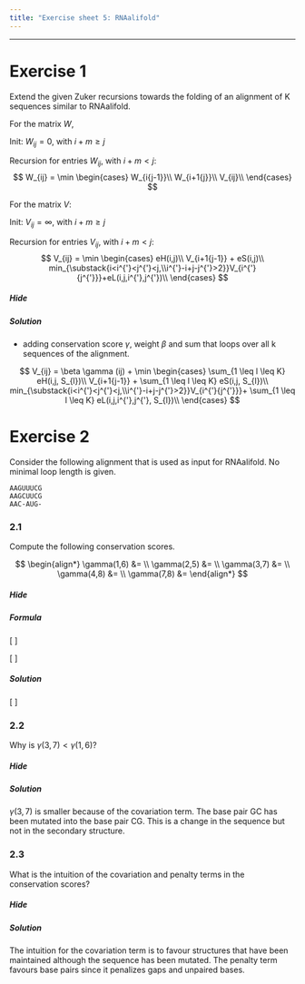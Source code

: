 ```yaml
---
title: "Exercise sheet 5: RNAalifold"
---
```



---------------------------------

# Exercise 1

<!--- --------------------------------- -->

::: {.question data-latex=""}

Extend the given Zuker recursions towards the folding of an alignment of K sequences similar to RNAalifold.

For the matrix $W$,

Init: $W_{ij} = 0$, with $i+m\geq j$

Recursion for entries $W_{ij}$, with $i+m < j$:
$$
  W_{ij} = \min
  \begin{cases}
    W_{i{j-1}}\\
    W_{i+1{j}}\\
    V_{ij}\\
  \end{cases}
$$

For the matrix $V$:

Init: $V_{ij} = \infty$, with $i+m\geq j$

Recursion for entries $V_{ij}$, with $i+m < j$:
$$
  V_{ij} = \min
  \begin{cases}
    eH(i,j)\\
    V_{i+1{j-1}} + eS(i,j)\\
    min_{\substack{i<i^{'}<j^{'}<j,\\i^{'}-i+j-j^{'}>2}}V_{i^{'}{j^{'}}}+eL(i,j,i^{'},j^{'})\\
  \end{cases}
$$

:::

#### {.tabset}

##### Hide

##### Solution

::: {.answer data-latex=""}

- adding conservation score $\gamma$, weight $\beta$ and sum that loops over all k sequences of the alignment.

$$
   V_{ij} = \beta \gamma (ij) + \min
   \begin{cases}
     \sum_{1 \leq l \leq K} eH(i,j, S_{l})\\
     V_{i+1{j-1}} + \sum_{1 \leq l \leq K} eS(i,j, S_{l})\\
     min_{\substack{i<i^{'}<j^{'}<j,\\i^{'}-i+j-j^{'}>2}}V_{i^{'}{j^{'}}}+ \sum_{1 \leq l \leq K} eL(i,j,i^{'},j^{'}, S_{l})\\
   \end{cases}
$$

:::

#### {-}

<!--- --------------------------------- -->

# Exercise 2

<!--- --------------------------------- -->

Consider the following alignment that is used as input for RNAalifold. No minimal loop length is given.

```
AAGUUUCG
AAGCUUCG
AAC-AUG-
```

<!--- --------------------------------- -->

### 2.1

::: {.question data-latex=""}

Compute the following conservation scores.

$$
\begin{align*}
  \gamma(1,6) &= \\
  \gamma(2,5) &= \\
  \gamma(3,7) &= \\
  \gamma(4,8) &= \\
  \gamma(7,8) &=
\end{align*}
$$

:::

#### {.tabset}

##### Hide

##### Formula

::: {.answer data-latex=""}
\[
\begin{align*}
h(x,y)= 
  \begin{cases}
   1 & x \neq y \\
   0 & x=y \\
  \end{cases}
\end{align*}
\]

\[
\begin{align*}
\gamma(i,j)= & \;-\hspace{-6pt}\sum_{1\leq\ell<\ell'\leq K}
    \begin{cases}
      h(a_{\ell i},a_{\ell' i}) + h(a_{\ell j},a_{\ell' j}) & \text{$a_{\ell i} - a_{\ell j}$, $a_{\ell' i} - a_{\ell' j}$ compl.}\\
      0 & \text{otherwise},
    \end{cases}\\
    & + \delta \sum_{1\leq\ell\leq K}
    \begin{cases}
      0 & \text{$a_{\ell i} - a_{\ell j}$ complementary}\\
      0.25 & \text{$a_{\ell i}, a_{\ell j}$ are both gaps}\\ \\
      1 & \text{otherwise},
    \end{cases}
\end{align*}
\]
:::

##### Solution

::: {.answer data-latex=""}

\[
\begin{align*}
  \gamma(1,6)&= -[0+0+0] + \delta(0+0+0) = 0\\
  \gamma(2,5)&= -[0+0+0] + \delta(0+0+1) = \delta\\
  \gamma(3,7)&= -[0+2+2] + \delta(0+0+0) = -4\\
  \gamma(4,8)&= -[1+0+0] + \delta(0+0+0.25) = -1+0.25\delta\\
  \gamma(7,8)&= -[0+0+0] + \delta(0+0+1) = \delta
\end{align*}
\]

:::

#### {-}

<!--- --------------------------------- -->

### 2.2

::: {.question data-latex=""}

Why is $\gamma(3,7) < \gamma(1,6)$?

:::

#### {.tabset}

##### Hide

##### Solution

::: {.answer data-latex=""}

$\gamma(3,7)$ is smaller because of the covariation term. The base pair GC has been mutated into the base pair CG. This is a change in the sequence but not in the secondary structure.

:::

#### {-}

<!--- --------------------------------- -->

### 2.3

::: {.question data-latex=""}

What is the intuition of the covariation and penalty terms in the conservation scores?

:::

#### {.tabset}

##### Hide

##### Solution

::: {.answer data-latex=""}

The intuition for the covariation term is to favour structures that have been maintained although the sequence has been mutated. The penalty term favours base pairs since it penalizes gaps and unpaired bases.

:::

#### {-}

<!--- --------------------------------- -->
